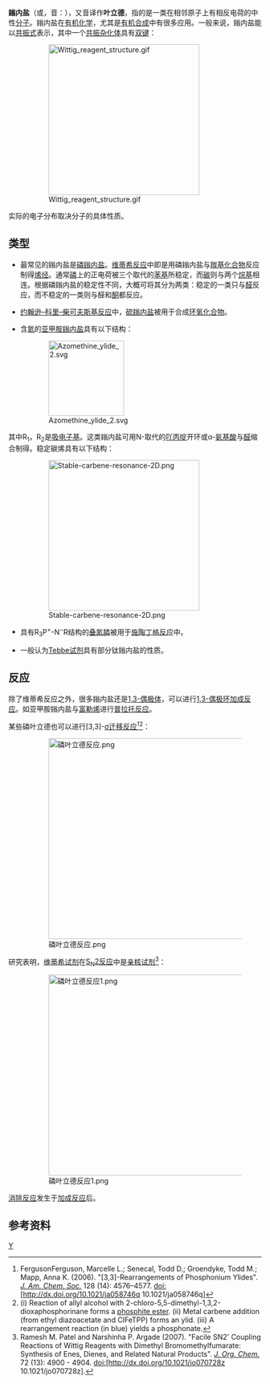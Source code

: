 {{NoteTA
| G1 = Chemistry
}}
{{CJK-New-Char|2CB69|block=E}}
{{全局僻字|𬭩|⿰钅翁}}
{{各地中文名
|cn = 𬭩内盐、叶立德
|tw = 偶極體
}}
'''鎓内盐'''（{{lang-en|ylide}}或{{Lang|en|ylid}}，音：{{IPAc-en|ˈ|ɪ|l|ɪ|d}}），又音译作'''叶立德'''，指的是一类在相邻原子上有相反电荷的中性[[分子|分子]]。鎓内盐在[[有机化学|有机化学]]，尤其是[[有机合成|有机合成]]中有很多应用。一般来说，鎓内盐能以[[共振式|共振式]]表示，其中一个[[共振杂化体|共振杂化体]]具有[[双键|双键]]：

:[[File:Wittig_reagent_structure.gif|300px]]

实际的电子分布取决分子的具体性质。

==类型==
*最常见的鎓内盐是[[磷鎓内盐|磷鎓内盐]]。[[维蒂希反应|维蒂希反应]]中即是用磷鎓内盐与[[羰基化合物|羰基化合物]]反应制得[[烯烃|烯烃]]。通常[[磷|磷]]上的正电荷被三个取代的[[苯基|苯基]]所稳定，而[[碳|碳]]则与两个[[烷基|烷基]]相连。根据磷鎓内盐的稳定性不同，大概可将其分为两类：稳定的一类只与[[醛|醛]]反应，而不稳定的一类则与醛和[[酮|酮]]都反应。

*[[约翰逊–科里–柴可夫斯基反应|约翰逊–科里–柴可夫斯基反应]]中，[[硫叶立德|硫鎓内盐]]被用于合成[[环氧化合物|环氧化合物]]。

*含[[氮|氮]]的[[亚甲胺鎓内盐|亚甲胺鎓内盐]]具有以下结构：

:[[File:Azomethine_ylide_2.svg|150px]]

其中R<sub>1</sub>，R<sub>2</sub>是[[吸电子基|吸电子基]]。这类鎓内盐可用N-取代的[[吖丙啶|吖丙啶]]开环或α-[[氨基酸|氨基酸]]与[[醛|醛]]缩合制得。稳定碳烯具有以下结构：
:[[File:Stable-carbene-resonance-2D.png|300px]]

*具有R<sub>3</sub>P<sup>+</sup>-N<sup>−</sup>R结构的[[叠氮膦|叠氮膦]]被用于[[施陶丁格反应|施陶丁格反应]]中。

*一般认为[[Tebbe试剂|Tebbe试剂]]具有部分钛鎓内盐的性质。

==反应==

除了维蒂希反应之外，很多鎓内盐还是[[1,3-偶极体|1,3-偶极体]]，可以进行[[1,3-偶极环加成反应|1,3-偶极环加成反应]]。如亚甲胺鎓内盐与[[富勒烯|富勒烯]]进行[[普拉托反应|普拉托反应]]。

某些磷叶立德也可以进行[3,3]-[[σ迁移反应|σ迁移反应]]<ref>FergusonFerguson, Marcelle L.; Senecal, Todd D.; Groendyke, Todd M.; Mapp, Anna K. (2006). "[3,3]-Rearrangements of Phosphonium Ylides". [[美国化学会志|''J. Am. Chem. Soc.'']] 128 (14): 4576–4577. doi:[http://dx.doi.org/10.1021/ja058746q 10.1021/ja058746q]</ref><ref> (i) Reaction of allyl alcohol with 2-chloro-5,5-dimethyl-1,3,2-dioxaphosphorinane forms a [[phosphite_ester|phosphite ester]]. (ii) Metal carbene addition (from ethyl diazoacetate and ClFeTPP) forms an ylid. (iii) A rearrangement reaction (in blue) yields a phosphonate.</ref>：

:[[File:磷叶立德反应.png|400px]]

研究表明，[[维蒂希试剂|维蒂希试剂]]在[[SN2|S<sub>N</sub>2反应]]中是[[亲核试剂|亲核试剂]]<ref> Ramesh M. Patel and Narshinha P. Argade (2007). "Facile SN2' Coupling Reactions of Wittig Reagents with Dimethyl Bromomethylfumarate: Synthesis of Enes, Dienes, and Related Natural Products". [[有机化学期刊|''J. Org. Chem.'']] 72 (13): 4900 - 4904. doi:[http://dx.doi.org/10.1021/jo070728z 10.1021/jo070728z]. </ref>：

:[[File:磷叶立德反应1.png|400px]]

[[消除反应|消除反应]]发生于[[加成反应|加成反应]]后。

==参考资料==
{{reflist}}

{{Authority control}}
[[Category:官能团|Y]]